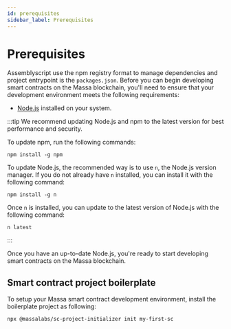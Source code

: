```yaml
---
id: prerequisites
sidebar_label: Prerequisites
---
```


# Prerequisites

Assemblyscript use the npm registry format to manage dependencies and project entrypoint is the `packages.json`.
Before you can begin developing smart contracts on the Massa blockchain, you'll need to ensure that your development environment meets the following requirements:

- [Node.js](https://nodejs.org/en/) installed on your system.


:::tip
We recommend updating Node.js and npm to the latest version for best performance and security.

To update npm, run the following commands:
```shell
npm install -g npm
```

To update Node.js, the recommended way is to use `n`, the Node.js version manager.
If you do not already have `n` installed, you can install it with the following command:
```shell
npm install -g n
```
Once `n` is installed, you can update to the latest version of Node.js with the following command:
```shell
n latest
```
:::

Once you have an up-to-date Node.js, you're ready to start developing smart contracts on the Massa blockchain.

## Smart contract project boilerplate
To setup your Massa smart contract development environment, install the boilerplate project as following:
```shell
npx @massalabs/sc-project-initializer init my-first-sc
```
